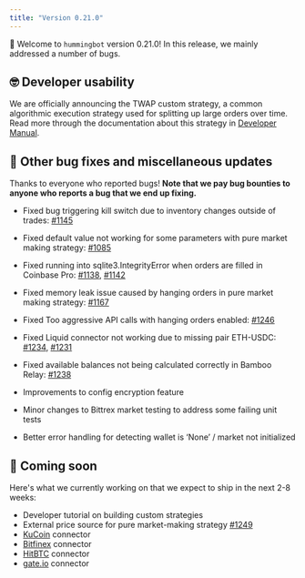 ```yaml
---
title: "Version 0.21.0"
---
```


🚀 Welcome to `hummingbot` version 0.21.0! In this release, we mainly addressed a number of bugs.

## 🤓 Developer usability

We are officially announcing the TWAP custom strategy, a common algorithmic execution strategy used for splitting up large orders over time. Read more through the documentation about this strategy in [Developer Manual](/developers/strategies/twap).

## 🐞 Other bug fixes and miscellaneous updates

Thanks to everyone who reported bugs! **Note that we pay bug bounties to anyone who reports a bug that we end up fixing.**

- Fixed bug triggering kill switch due to inventory changes outside of trades: [#1145](https://github.com/CoinAlpha/hummingbot/issues/1145)
- Fixed default value not working for some parameters with pure market making strategy: [#1085](https://github.com/CoinAlpha/hummingbot/issues/1085)
- Fixed running into sqlite3.IntegrityError when orders are filled in Coinbase Pro: [#1138](https://github.com/CoinAlpha/hummingbot/issues/1138), [#1142](https://github.com/CoinAlpha/hummingbot/issues/1142)
- Fixed memory leak issue caused by hanging orders in pure market making strategy: [#1167](https://github.com/CoinAlpha/hummingbot/issues/1167)
- Fixed Too aggressive API calls with hanging orders enabled: [#1246](https://github.com/CoinAlpha/hummingbot/issues/1246)
- Fixed Liquid connector not working due to missing pair ETH-USDC: [#1234](https://github.com/CoinAlpha/hummingbot/issues/1234), [#1231](https://github.com/CoinAlpha/hummingbot/issues/1231)
- Fixed available balances not being calculated correctly in Bamboo Relay: [#1238](https://github.com/CoinAlpha/hummingbot/issues/1238)

- Improvements to config encryption feature
- Minor changes to Bittrex market testing to address some failing unit tests
- Better error handling for detecting wallet is ‘None’ / market not initialized

## 🚀 Coming soon

Here's what we currently working on that we expect to ship in the next 2-8 weeks:

- Developer tutorial on building custom strategies
- External price source for pure market-making strategy [#1249](https://github.com/CoinAlpha/hummingbot/pull/1249)
- [KuCoin](https://www.kucoin.com/) connector
- [Bitfinex](https://www.bitfinex.com/) connector
- [HitBTC](https://hitbtc.com/) connector
- [gate.io](https://gate.io) connector
